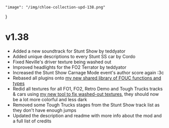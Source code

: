     "image": "/img/chloe-collection-upd-138.png"
}

# v1.38

- Added a new soundtrack for Stunt Show by teddyator 
- Added unique descriptions to every Stunt SS car by Cordo
- Fixed Neville's driver texture being washed out
- Improved headlights for the FO2 Terrator by teddyator 
- Increased the Stunt Show Carnage Mode event's author score again :3c
- Rebased all plugins onto [my new shared library of FOUC functions and types](https://github.com/gaycoderprincess/nya-common-fouc)
- Redid all textures for all FO1, FO2, Retro Demo and Tough Trucks tracks & cars using [my new tool to fix washed-out textures](https://github.com/gaycoderprincess/FlatOutUCDDSFixer/releases), they should now be a lot more colorful and less dark
- Removed some Tough Trucks stages from the Stunt Show track list as they don't have enough jumps
- Updated the description and readme with more info about the mod and a full list of credits